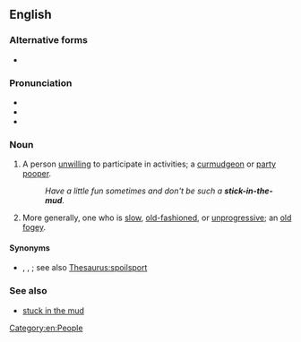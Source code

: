 {{also|stick-in-the-mud}}
==English==
{{was wotd|2008|April|2}}

===Alternative forms===
* {{l|en|stick-in-the-mud}}

===Pronunciation===
* {{IPA|en|/ˈstɪk.ɪn.ðəˌmʌd/}}
* {{audio|en|en-us-stick in the mud.ogg|Audio (US)}}
* {{audio|en|en-au-stick in the mud.ogg|Audio (AU)}}

===Noun===
{{en-noun|sticks in the mud|s}}

# {{lb|en|idiomatic|pejorative}} A person [[unwilling]] to participate in activities; a [[curmudgeon]] or [[party pooper]].
#: ''Have a little fun sometimes and don't be such a '''stick-in-the-mud'''.''
# {{lb|en|idiomatic|pejorative}} More generally, one who is [[slow]], [[old-fashioned]], or [[unprogressive]]; an [[old fogey]].

====Synonyms====
* {{sense|person unwilling to participate}} {{l|en|killjoy}}, {{l|en|party pooper}}, {{l|en|spoilsport}}; see also [[Thesaurus:spoilsport]]

===See also===
* [[stuck in the mud]]

[[Category:en:People]]